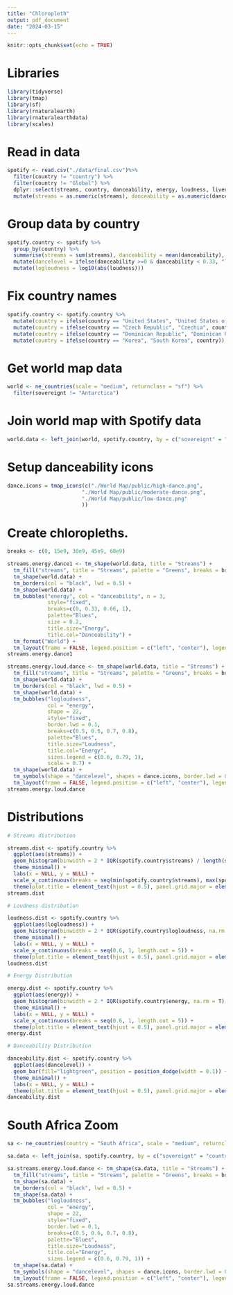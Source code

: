 ```yaml
---
title: "Chloropleth"
output: pdf_document
date: "2024-03-15"
---
```


```r
knitr::opts_chunk$set(echo = TRUE)
```

# Libraries

```r
library(tidyverse)
library(tmap)
library(sf)
library(rnaturalearth)
library(rnaturalearthdata)
library(scales)
```

# Read in data

```r
spotify <- read.csv("./data/final.csv")%>% 
  filter(country != "country") %>% 
  filter(country != "Global") %>% 
  dplyr::select(streams, country, danceability, energy, loudness, liveness, acousticness, speechiness) %>% 
  mutate(streams = as.numeric(streams), danceability = as.numeric(danceability), energy = as.numeric(energy), loudness = as.numeric(loudness), liveness = as.numeric(liveness), acousticness = as.numeric(acousticness), speechiness = as.numeric(speechiness))
```

# Group data by country

```r
spotify.country <- spotify %>% 
  group_by(country) %>% 
  summarise(streams = sum(streams), danceability = mean(danceability), energy = mean(energy), loudness = mean(loudness), liveness = mean(liveness), acousticness = mean(acousticness), speechiness = mean(speechiness)) %>% 
  mutate(dancelevel = ifelse(danceability >=0 & danceability < 0.33, "low", ifelse(danceability >= 0.33 & danceability < 0.66, "moderate", "high"))) %>% 
  mutate(logloudness = log10(abs(loudness)))
```

# Fix country names

```r
spotify.country <- spotify.country %>% 
  mutate(country = ifelse(country == "United States", "United States of America", country)) %>% 
  mutate(country = ifelse(country == "Czech Republic", "Czechia", country)) %>% 
  mutate(country = ifelse(country == "Dominican Republic", "Dominican Rep.", country)) %>% 
  mutate(country = ifelse(country == "Korea", "South Korea", country))
```


# Get world map data

```r
world <- ne_countries(scale = "medium", returnclass = "sf") %>% 
  filter(sovereignt != "Antarctica")
```

# Join world map with Spotify data

```r
world.data <- left_join(world, spotify.country, by = c("sovereignt" = "country"))
```


# Setup danceability icons

```r
dance.icons = tmap_icons(c("./World Map/public/high-dance.png", 
                        "./World Map/public/moderate-dance.png",
                        "./World Map/public/low-dance.png" 
                        ))
```

# Create chloropleths.

```r
breaks <- c(0, 15e9, 30e9, 45e9, 60e9)

streams.energy.dance1 <- tm_shape(world.data, title = "Streams") +
  tm_fill("streams", title = "Streams", palette = "Greens", breaks = breaks) +
  tm_shape(world.data) +
  tm_borders(col = "black", lwd = 0.5) +
  tm_shape(world.data) +
  tm_bubbles("energy", col = "danceability", n = 3,
             style="fixed", 
             breaks=c(0, 0.33, 0.66, 1),
             palette="Blues",
             size = 0.2,
             title.size="Energy", 
             title.col="Danceability") + 
  tm_format("World") + 
  tm_layout(frame = FALSE, legend.position = c("left", "center"), legend.show = F)
streams.energy.dance1

streams.energy.loud.dance <- tm_shape(world.data, title = "Streams") +
  tm_fill("streams", title = "Streams", palette = "Greens", breaks = breaks) +
  tm_shape(world.data) +
  tm_borders(col = "black", lwd = 0.5) +
  tm_shape(world.data) +
  tm_bubbles("logloudness", 
             col = "energy",
             shape = 22,
             style="fixed", 
             border.lwd = 0.1,
             breaks=c(0.5, 0.6, 0.7, 0.8),
             palette="Blues", 
             title.size="Loudness", 
             title.col="Energy",
             sizes.legend = c(0.6, 0.79, 1),
             scale = 0.7) + 
  tm_shape(world.data) +
  tm_symbols(shape = "dancelevel", shapes = dance.icons, border.lwd = 0, size = 0.2, scale = 0.5, title.shape = "Danceability") +
  tm_layout(frame = FALSE, legend.position = c("left", "center"), legend.show = F, inner.margins = 0, scale = 2)
streams.energy.loud.dance
```

# Distributions

```r
# Streams distribution

streams.dist <- spotify.country %>% 
  ggplot(aes(streams)) +
  geom_histogram(binwidth = 2 * IQR(spotify.country$streams) / length(spotify.country$streams)^(1/3), fill="lightgreen", width = 0.1) +
  theme_minimal() +
  labs(x = NULL, y = NULL) +
  scale_x_continuous(breaks = seq(min(spotify.country$streams), max(spotify.country$streams), length.out = 5), labels = label_number(scale = 1/1e9, suffix = " billion")) +
  theme(plot.title = element_text(hjust = 0.5), panel.grid.major = element_blank(), panel.grid.minor = element_blank(), axis.text.x = element_blank(), axis.text.y = element_blank())
streams.dist
```

```r
# Loudness distribution

loudness.dist <- spotify.country %>% 
  ggplot(aes(logloudness)) +
  geom_histogram(binwidth = 2 * IQR(spotify.country$logloudness, na.rm = T) / length(spotify.country$logloudness)^(1/3), fill="lightgreen", width = 0.1) +
  theme_minimal() +
  labs(x = NULL, y = NULL) +
  scale_x_continuous(breaks = seq(0.6, 1, length.out = 5)) +
  theme(plot.title = element_text(hjust = 0.5), panel.grid.major = element_blank(), panel.grid.minor = element_blank(), axis.text.x = element_blank(), axis.text.y = element_blank())
loudness.dist
```

```r
# Energy Distribution

energy.dist <- spotify.country %>% 
  ggplot(aes(energy)) +
  geom_histogram(binwidth = 2 * IQR(spotify.country$energy, na.rm = T) / length(spotify.country$energy)^(1/3), fill="lightgreen", width = 0.1) +
  theme_minimal() +
  labs(x = NULL, y = NULL) +
  scale_x_continuous(breaks = seq(0.6, 1, length.out = 5)) +
  theme(plot.title = element_text(hjust = 0.5), panel.grid.major = element_blank(), panel.grid.minor = element_blank(), axis.text.x = element_blank(), axis.text.y = element_blank())
energy.dist
```

```r
# Danceability Distribution

danceability.dist <- spotify.country %>% 
  ggplot(aes(dancelevel)) +
  geom_bar(fill="lightgreen", position = position_dodge(width = 0.1)) +
  theme_minimal() +
  labs(x = NULL, y = NULL) +
  theme(plot.title = element_text(hjust = 0.5), panel.grid.major = element_blank(), panel.grid.minor = element_blank(), axis.text.x = element_blank(), axis.text.y = element_blank())
danceability.dist
```


# South Africa Zoom

```r
sa <- ne_countries(country = "South Africa", scale = "medium", returnclass = "sf")

sa.data <- left_join(sa, spotify.country, by = c("sovereignt" = "country"))

sa.streams.energy.loud.dance <- tm_shape(sa.data, title = "Streams") +
  tm_fill("streams", title = "Streams", palette = "Greens", breaks = breaks) +
  tm_shape(sa.data) +
  tm_borders(col = "black", lwd = 0.5) +
  tm_shape(sa.data) +
  tm_bubbles("logloudness", 
             col = "energy",
             shape = 22,
             style="fixed",
             border.lwd = 0.1,
             breaks=c(0.5, 0.6, 0.7, 0.8),
             palette="Blues", 
             title.size="Loudness", 
             title.col="Energy",
             sizes.legend = c(0.6, 0.79, 1)) + 
  tm_shape(sa.data) +
  tm_symbols(shape = "dancelevel", shapes = dance.icons, border.lwd = 0, alpha  = 0.1, size = 0.2, title.shape = "Danceability") +
  tm_layout(frame = FALSE, legend.position = c("left", "center"), legend.show = F, inner.margins = 0, scale = 2)
sa.streams.energy.loud.dance
```

